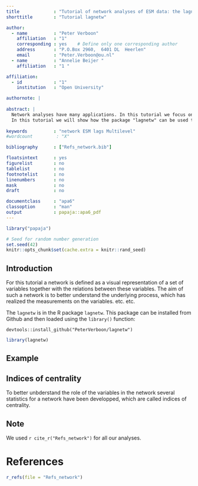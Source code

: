```yaml
---
title             : "Tutorial of network analyses of ESM data: the lagnetw package"
shorttitle        : "Tutorial lagnetw"

author: 
  - name          : "Peter Verboon"
    affiliation   : "1"
    corresponding : yes    # Define only one corresponding author
    address       : "P.O.Box 2960,  6401 DL  Heerlen"
    email         : "Peter.Verboon@ou.nl"
  - name          : "Annelie Beijer "
    affiliation   : "1 "

affiliation:
  - id            : "1"
    institution   : "Open University"

authornote: |
  
abstract: |
  Network analyses have many applications. In this tutorial we focus on networks build with data obtained with the experience sampling method (ESM). The networks are directed, the relations between the variables in the network are directed because lagged predictors are used. An arrow in the network represents an effect from a variable measured at t-1 on another variable measured at t or on itself measured at t.     
  In this tutorial we will show how the package "lagnetw" can be used to do a network analysis.
  
keywords          : "network ESM lags Multilevel"
#wordcount         : "X"

bibliography      : ["Refs_network.bib"]

floatsintext      : yes
figurelist        : no
tablelist         : no
footnotelist      : no
linenumbers       : no
mask              : no
draft             : no

documentclass     : "apa6"
classoption       : "man"
output            : papaja::apa6_pdf
---
```


```r
library("papaja")
```

```r
# Seed for random number generation
set.seed(42)
knitr::opts_chunk$set(cache.extra = knitr::rand_seed)
```


## Introduction

For this tutorial a network is defined as a visual representation of a set of variables together with the relations between these variables. The aim of such a network is to better understand the underlying process, which has realized the measurements on the variables. etc. etc.

The ` lagnetw ` is in the R package ` lagnetw `. This package can be installed from Github and then loaded using the `library()` function: 

` devtools::install_github("PeterVerboon/lagnetw") `


```r
library(lagnetw)
```

## Example



## Indices of centrality
To better unbderstand the role of the variables in the network several statistics for a network have been developped, which are called indices of centrality. 

## Note
We used `r cite_r("Refs_network")` for all our analyses.

\newpage

# References
```r
r_refs(file = "Refs_network")
```

\begingroup
\setlength{\parindent}{-0.5in}
\setlength{\leftskip}{0.5in}

<div id = "refs"></div>
\endgroup
